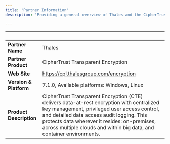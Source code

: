 ```yaml
---
title: 'Partner Information'
description: 'Providing a general overview of Thales and the CipherTrust Transparent Encryption product'

---
```


| &nbsp;     | &nbsp; |
| ----------- | ----------- |
| **Partner Name**      | Thales       |
| **Partner Product**   |  CipherTrust Transparent Encryption       |
| **Web Site**      |    https://cpl.thalesgroup.com/encryption    |
| **Version & Platform**   |  7.1.0, Available platforms: Windows, Linux      |
| **Product Description**      |    CipherTrust Transparent Encryption (CTE) delivers data-at-rest encryption with centralized key management, privileged user access control, and detailed data access audit logging. This protects data wherever it resides: on-premises, across multiple clouds and within big data, and container environments.   |
